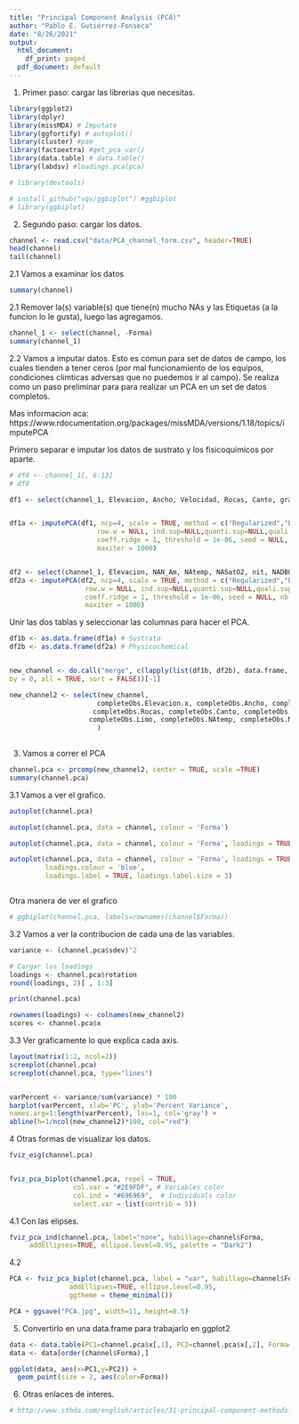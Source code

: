 ```yaml
---
title: "Principal Component Analysis (PCA)"
author: "Pablo E. Gutiérrez-Fonseca"
date: "8/26/2021"
output:
  html_document:
    df_print: paged
  pdf_document: default
---
```



1. Primer paso: cargar las librerias que necesitas.


```r

library(ggplot2)
library(dplyr)
library(missMDA) # Imputate
library(ggfortify) # autoplot()
library(cluster) #pam
library(factoextra) #get_pca_var()
library(data.table) # data.table()
library(labdsv) #loadings.pca(pca)

# library(devtools)

# install_github("vqv/ggbiplot") #ggbiplot
# library(ggbiplot)

```

2. Segundo paso: cargar los datos.

```r
channel <- read.csv("data/PCA_channel_form.csv", header=TRUE)
head(channel)
tail(channel)
```


2.1 Vamos a examinar los datos

```r
summary(channel)

```


2.1 Remover la(s) variable(s) que tiene(n) mucho NAs y las Etiquetas (a la funcion lo le gusta), luego las agregamos.

```r

channel_1 <- select(channel, -Forma)
summary(channel_1)

```


2.2 Vamos a imputar datos.  Esto es comun para set de datos de campo, los cuales tienden a tener ceros (por mal funcionamiento de los equipos, condiciones climticas adversas que no puedemos ir al campo).  Se realiza como un paso preliminar para para
realizar un PCA en un set de datos completos.

Mas informacion aca:  https://www.rdocumentation.org/packages/missMDA/versions/1.18/topics/imputePCA

Primero separar e imputar los datos de sustrato y los fisicoquimicos por aparte.

```r

# df0 <- channel_1[, 6:13]
# df0

df1 <- select(channel_1, Elevacion, Ancho, Velocidad, Rocas, Canto, grava, arena, Limo)


df1a <- imputePCA(df1, ncp=4, scale = TRUE, method = c("Regularized","EM"), 
                      row.w = NULL, ind.sup=NULL,quanti.sup=NULL,quali.sup=NULL,
                      coeff.ridge = 1, threshold = 1e-06, seed = NULL, nb.init = 1,  
                      maxiter = 1000)


df2 <- select(channel_1, Elevacion, NAN_Am, NAtemp, NASatO2, nit, NADBO)
df2a <- imputePCA(df2, ncp=4, scale = TRUE, method = c("Regularized","EM"), 
                   row.w = NULL, ind.sup=NULL,quanti.sup=NULL,quali.sup=NULL,
                   coeff.ridge = 1, threshold = 1e-06, seed = NULL, nb.init = 1,  
                   maxiter = 1000)

```


Unir las dos tablas y seleccionar las columnas para hacer el PCA.

```r
df1b <- as.data.frame(df1a) # Sustrata
df2b <- as.data.frame(df2a) # Physicochemical


new_channel <- do.call("merge", c(lapply(list(df1b, df2b), data.frame, row.names=NULL), 
by = 0, all = TRUE, sort = FALSE))[-1]

new_channel2 <- select(new_channel,
                      completeObs.Elevacion.x, completeObs.Ancho, completeObs.Velocidad,
                     completeObs.Rocas, completeObs.Canto, completeObs.grava, completeObs.arena,
                    completeObs.Limo, completeObs.NAtemp, completeObs.NASatO2
                      )
              
```



3.  Vamos a correr el PCA

```r

channel.pca <- prcomp(new_channel2, center = TRUE, scale =TRUE)
summary(channel.pca)


```


3.1 Vamos a ver el grafico.

```r

autoplot(channel.pca)

autoplot(channel.pca, data = channel, colour = 'Forma')

autoplot(channel.pca, data = channel, colour = 'Forma', loadings = TRUE)

autoplot(channel.pca, data = channel, colour = 'Forma', loadings = TRUE,
         loadings.colour = 'blue', 
         loadings.label = TRUE, loadings.label.size = 3)



```

Otra manera de ver el grafico

```r

# ggbiplot(channel.pca, labels=rownames(channel$Forma))

```


3.2 Vamos a ver la contribucion de cada una de las variables. 


```r

variance <- (channel.pca$sdev)^2

# Cargar los loadings
loadings <- channel.pca$rotation
round(loadings, 2)[ , 1:3]

print(channel.pca)

rownames(loadings) <- colnames(new_channel2)
scores <- channel.pca$x 


```


3.3 Ver graficamente lo que explica cada axis.

```r

layout(matrix(1:2, ncol=2))
screeplot(channel.pca)
screeplot(channel.pca, type="lines")


varPercent <- variance/sum(variance) * 100
barplot(varPercent, xlab='PC', ylab='Percent Variance',
names.arg=1:length(varPercent), las=1, col='gray') +
abline(h=1/ncol(new_channel2)*100, col="red")

```



4  Otras formas de visualizar los datos.
```r
fviz_eig(channel.pca)


fviz_pca_biplot(channel.pca, repel = TRUE,
                col.var = "#2E9FDF", # Variables color
                col.ind = "#696969",  # Individuals color
                select.var = list(contrib = 5))


```


4.1 Con las elipses.

```r

fviz_pca_ind(channel.pca, label="none", habillage=channel$Forma,
     addEllipses=TRUE, ellipse.level=0.95, palette = "Dark2")

```


4.2 
```r
PCA <- fviz_pca_biplot(channel.pca, label = "var", habillage=channel$Forma,
               addEllipses=TRUE, ellipse.level=0.95,
               ggtheme = theme_minimal())

PCA + ggsave("PCA.jpg", width=11, height=8.5)

```



5.  Convertirlo en una data.frame para trabajarlo en ggplot2

```r

data <- data.table(PC1=channel.pca$x[,1], PC2=channel.pca$x[,2], Forma=  channel[,1])
data <- data[order(channel$Forma),]

ggplot(data, aes(x=PC1,y=PC2)) + 
  geom_point(size = 2, aes(color=Forma))


```


6. Otras enlaces de interes.
```r
# http://www.sthda.com/english/articles/31-principal-component-methods-in-r-practical-guide/118-principal-component-analysis-in-r-prcomp-vs-# princomp/
```

